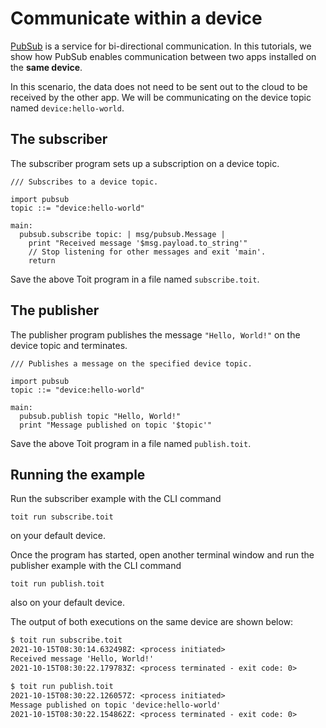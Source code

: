 # Communicate within a device

[PubSub](../../../apis/pubsub) is a service for bi-directional
communication. In this tutorials, we show how PubSub enables communication between two apps installed on the **same device**.

In this scenario, the
data does not need to be sent out to the cloud to be received by the other app.
We will be communicating on the device topic named `device:hello-world`.

## The subscriber

The subscriber program sets up a subscription on a device topic.

```
/// Subscribes to a device topic.

import pubsub
topic ::= "device:hello-world"

main:
  pubsub.subscribe topic: | msg/pubsub.Message |
    print "Received message '$msg.payload.to_string'"
    // Stop listening for other messages and exit 'main'.
    return
```

Save the above Toit program in a file named `subscribe.toit`.

## The publisher

The publisher program publishes the message `"Hello, World!"` on the device topic and terminates.

```
/// Publishes a message on the specified device topic.

import pubsub
topic ::= "device:hello-world"

main:
  pubsub.publish topic "Hello, World!"
  print "Message published on topic '$topic'"
```

Save the above Toit program in a file named `publish.toit`.

## Running the example

Run the subscriber example with the CLI command

```shell
toit run subscribe.toit
```

on your default device.

Once the program has started, open another terminal window and run the publisher example with the CLI command

```shell
toit run publish.toit
```

also on your default device.

The output of both executions on the same device are shown below:

```txt
$ toit run subscribe.toit
2021-10-15T08:30:14.632498Z: <process initiated>
Received message 'Hello, World!'
2021-10-15T08:30:22.179783Z: <process terminated - exit code: 0>
```

```txt
$ toit run publish.toit
2021-10-15T08:30:22.126057Z: <process initiated>
Message published on topic 'device:hello-world'
2021-10-15T08:30:22.154862Z: <process terminated - exit code: 0>
```
